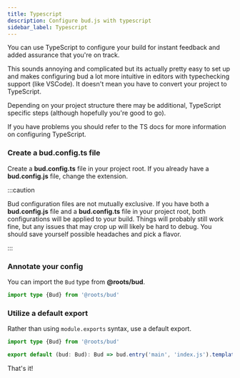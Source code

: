 ```yaml
---
title: Typescript
description: Configure bud.js with typescript
sidebar_label: Typescript
---
```



You can use TypeScript to configure your build for instant feedback and added assurance that you're on track.

This sounds annoying and complicated but its actually pretty easy to set up and makes configuring bud a lot more intuitive in editors with typechecking support (like VSCode). It doesn't mean you have to convert your project to TypeScript.

Depending on your project structure there may be additional, TypeScript specific steps (although hopefully you're good to go).

If you have problems you should refer to the TS docs for more information on configuring TypeScript.

### Create a bud.config.ts file

Create a **bud.config.ts** file in your project root. If you already have a **bud.config.js** file, change the extension.

:::caution

Bud configuration files are not mutually exclusive. If you have both a **bud.config.js** file and a **bud.config.ts** file in your project root,
both configurations will be applied to your build. Things will probably still work fine, but any issues that may crop up will likely be hard to
debug. You should save yourself possible headaches and pick a flavor.

:::

### Annotate your config

You can import the `Bud` type from **@roots/bud**.

```ts {1} title='bud.config.ts'
import type {Bud} from '@roots/bud'
```

### Utilize a default export

Rather than using `module.exports` syntax, use a default export.

```ts {3} title='bud.config.ts'
import type {Bud} from '@roots/bud'

export default (bud: Bud): Bud => bud.entry('main', 'index.js').template()
```

That's it!

